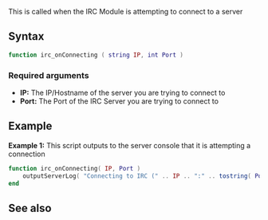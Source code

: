 
{{ModuleFunction|IRCEcho}}
This is called when the IRC Module is attempting to connect to a server

==Syntax==
<syntaxhighlight lang="lua">
function irc_onConnecting ( string IP, int Port )
</syntaxhighlight>
===Required arguments===
* '''IP:''' The IP/Hostname of the server you are trying to connect to
* '''Port:''' The Port of the IRC Server you are trying to connect to

==Example==
'''Example 1:''' This script outputs to the server console that it is attempting a connection
<syntaxhighlight lang="lua">
function irc_onConnecting( IP, Port )
  	outputServerLog( "Connecting to IRC (" .. IP .. ":" .. tostring( Port ) .. ")" )
end
</syntaxhighlight>

==See also==
{{Modules/IRCEcho/Callbacks}}